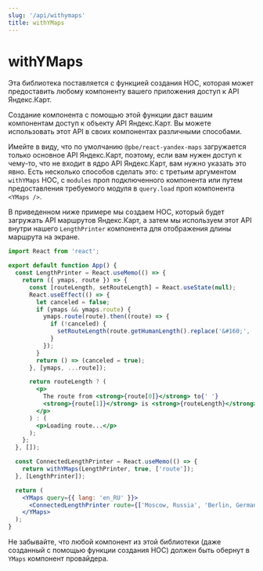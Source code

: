 ```yaml
---
slug: '/api/withymaps'
title: withYMaps
---
```


# withYMaps

Эта библиотека поставляется с функцией создания HOC, которая может предоставить
любому компоненту вашего приложения доступ к API Яндекс.Карт.

Создание компонента с помощью этой функции даст вашим компонентам доступ к
объекту API Яндекс.Карт. Вы можете использовать этот API в своих компонентах
различными способами.

Имейте в виду, что по умолчанию `@pbe/react-yandex-maps` загружается только
основное API Яндекс.Карт, поэтому, если вам нужен доступ к чему-то, что не
входит в ядро API Яндекс.Карт, вам нужно указать это явно. Есть несколько
способов сделать это: с третьим аргументом `withYMaps` HOC, с `modules` проп
подключенного компонента или путем предоставления требуемого модуля в
`query.load` проп компонента `<YMaps />`.

В приведенном ниже примере мы создаем HOC, который будет загружать API маршрутов
Яндекс.Карт, а затем мы используем этот API внутри нашего `LengthPrinter`
компонента для отображения длины маршрута на экране.

```jsx
import React from 'react';

export default function App() {
  const LengthPrinter = React.useMemo(() => {
    return ({ ymaps, route }) => {
      const [routeLength, setRouteLength] = React.useState(null);
      React.useEffect(() => {
        let canceled = false;
        if (ymaps && ymaps.route) {
          ymaps.route(route).then((route) => {
            if (!canceled) {
              setRouteLength(route.getHumanLength().replace('&#160;', ' '));
            }
          });
        }
        return () => (canceled = true);
      }, [ymaps, ...route]);

      return routeLength ? (
        <p>
          The route from <strong>{route[0]}</strong> to{' '}
          <strong>{route[1]}</strong> is <strong>{routeLength}</strong> long
        </p>
      ) : (
        <p>Loading route...</p>
      );
    };
  }, []);

  const ConnectedLengthPrinter = React.useMemo(() => {
    return withYMaps(LengthPrinter, true, ['route']);
  }, [LengthPrinter]);

  return (
    <YMaps query={{ lang: 'en_RU' }}>
      <ConnectedLengthPrinter route={['Moscow, Russia', 'Berlin, Germany']} />
    </YMaps>
  );
}
```

Не забывайте, что любой компонент из этой библиотеки (даже созданный с помощью
функции создания HOC) должен быть обернут в `YMaps` компонент провайдера.
